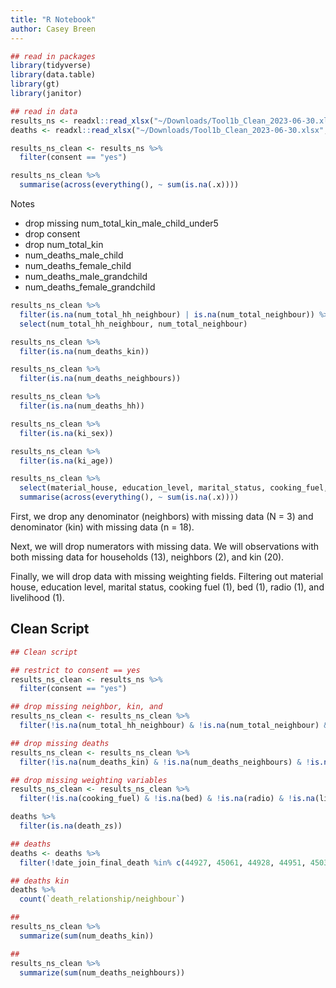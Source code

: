 ```yaml
---
title: "R Notebook"
author: Casey Breen
---
```



```r
## read in packages 
library(tidyverse)
library(data.table)
library(gt)
library(janitor)

## read in data 
results_ns <- readxl::read_xlsx("~/Downloads/Tool1b_Clean_2023-06-30.xlsx", sheet = "main_networksurvival")
deaths <- readxl::read_xlsx("~/Downloads/Tool1b_Clean_2023-06-30.xlsx", sheet = "deaths")
```


```r
results_ns_clean <- results_ns %>%
  filter(consent == "yes") 

results_ns_clean %>% 
  summarise(across(everything(), ~ sum(is.na(.x))))

```

Notes

* drop missing num_total_kin_male_child_under5 
* drop consent 
* drop num_total_kin
* num_deaths_male_child
* num_deaths_female_child
* num_deaths_male_grandchild
* num_deaths_female_grandchild

```r
results_ns_clean %>% 
  filter(is.na(num_total_hh_neighbour) | is.na(num_total_neighbour)) %>% 
  select(num_total_hh_neighbour, num_total_neighbour)

results_ns_clean %>% 
  filter(is.na(num_deaths_kin))

results_ns_clean %>% 
  filter(is.na(num_deaths_neighbours))

results_ns_clean %>% 
  filter(is.na(num_deaths_hh))
```


```r
results_ns_clean %>% 
  filter(is.na(ki_sex))

results_ns_clean %>% 
  filter(is.na(ki_age))

results_ns_clean %>% 
  select(material_house, education_level, marital_status, cooking_fuel, bed, radio, livelihood) %>% 
  summarise(across(everything(), ~ sum(is.na(.x))))
```


First, we drop any denominator (neighbors) with missing data (N = 3) and denominator (kin) with missing data (n = 18). 

Next, we will drop numerators with missing data. We will observations with both missing data for households (13), neighbors (2), and kin (20). 

Finally, we will drop data with missing weighting fields. Filtering out material house, education level, marital status, cooking fuel (1), bed (1), radio (1), and livelihood (1). 

## Clean Script 
```r
## Clean script

## restrict to consent == yes 
results_ns_clean <- results_ns %>%
  filter(consent == "yes") 

## drop missing neighbor, kin, and 
results_ns_clean <- results_ns_clean %>% 
  filter(!is.na(num_total_hh_neighbour) & !is.na(num_total_neighbour) & !is.na(num_deaths_kin))

## drop missing deaths 
results_ns_clean <- results_ns_clean %>% 
  filter(!is.na(num_deaths_kin) & !is.na(num_deaths_neighbours) & !is.na(num_deaths_hh))

## drop missing weighting variables  
results_ns_clean <- results_ns_clean %>% 
  filter(!is.na(cooking_fuel) & !is.na(bed) & !is.na(radio) & !is.na(livelihood))


```

```r
deaths %>% 
  filter(is.na(death_zs))

## deaths 
deaths <- deaths %>% 
  filter(!date_join_final_death %in% c(44927, 45061, 44928, 44951, 45030))
```


```r
## deaths kin 
deaths %>%
  count(`death_relationship/neighbour`)

## 
results_ns_clean %>% 
  summarize(sum(num_deaths_kin))

## 
results_ns_clean %>% 
  summarize(sum(num_deaths_neighbours))

```

```r

```



